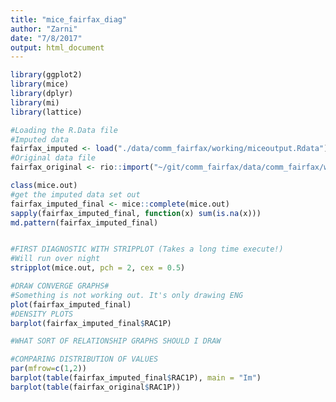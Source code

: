 ```yaml
---
title: "mice_fairfax_diag"
author: "Zarni"
date: "7/8/2017"
output: html_document
---
```


```r
library(ggplot2)
library(mice)
library(dplyr)
library(mi)
library(lattice)

#Loading the R.Data file
#Imputed data
fairfax_imputed <- load("./data/comm_fairfax/working/miceoutput.Rdata")
#Original data file
fairfax_original <- rio::import("~/git/comm_fairfax/data/comm_fairfax/working/pums_person_interest.csv")

class(mice.out)
#get the imputed data set out
fairfax_imputed_final <- mice::complete(mice.out)
sapply(fairfax_imputed_final, function(x) sum(is.na(x)))
md.pattern(fairfax_imputed_final)


#FIRST DIAGNOSTIC WITH STRIPPLOT (Takes a long time execute!)
#Will run over night
stripplot(mice.out, pch = 2, cex = 0.5)

#DRAW CONVERGE GRAPHS#
#Something is not working out. It's only drawing ENG
plot(fairfax_imputed_final)
#DENSITY PLOTS
barplot(fairfax_imputed_final$RAC1P)

#WHAT SORT OF RELATIONSHIP GRAPHS SHOULD I DRAW

#COMPARING DISTRIBUTION OF VALUES
par(mfrow=c(1,2))
barplot(table(fairfax_imputed_final$RAC1P), main = "Im")
barplot(table(fairfax_original$RAC1P))
```






